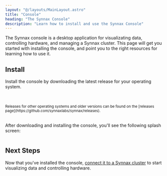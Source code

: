 ```yaml
---
layout: "@/layouts/MainLayout.astro"
title: "Console"
heading: "The Synnax Console"
description: "Learn how to install and use the Synnax Console"
---
```



The Synnax console is a desktop application for visualizating data, controlling
hardware, and managing a Synnax cluster. This page will get you started with installing 
the console, and point you to the right resources for learning how to use it.

## Install

Install the console by downloading the latest release for your operating system.

<br />
<br />
<Align.Space direction="y" justify="center" align="center">
  <SynnaxConsoleDownloadButton client:load />
  <small>Releases for other operating systems and older versions can be found on the 
  [releases page](https://github.com/synnaxlabs/synnax/releases). </small>
</Align.Space>
<br />
<br />

After downloading and installing the console, you'll see the following splash screen:

<Image id="console/get-started" client:only="react" />

## Next Steps

Now that you've installed the console, [connect it to a Synnax cluster](/console/connect-a-cluster)
to start visualizing data and controlling hardware. 
